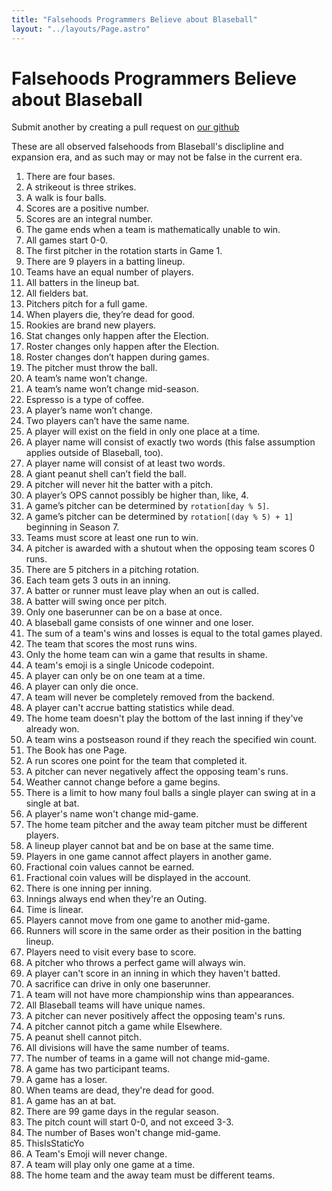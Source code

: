 ```yaml
---
title: "Falsehoods Programmers Believe about Blaseball"
layout: "../layouts/Page.astro"
---
```


# Falsehoods Programmers Believe about Blaseball

Submit another by creating a pull request on [our github](https://github.com/Society-for-Internet-Blaseball-Research/sibr.dev/blob/main/src/pages/falsehoods.md)

  <Callout title="Historical">
    These are all observed falsehoods from Blaseball's disclipline and expansion era, and as such may or may not be false in the current era.
  </Callout>

1. There are four bases.
2. A strikeout is three strikes.
3. A walk is four balls.
4. Scores are a positive number.
5. Scores are an integral number.
6. The game ends when a team is mathematically unable to win.
7.  All games start 0-0.
8.  The first pitcher in the rotation starts in Game 1.
9.  There are 9 players in a batting lineup.
10. Teams have an equal number of players.
11. All batters in the lineup bat.
12. All fielders bat.
13. Pitchers pitch for a full game.
14. When players die, they’re dead for good.
15. Rookies are brand new players.
16. Stat changes only happen after the Election.
17. Roster changes only happen after the Election.
18. Roster changes don’t happen during games.
19. The pitcher must throw the ball.
20. A team’s name won’t change.
21. A team’s name won’t change mid-season.
22. Espresso is a type of coffee.
23. A player’s name won’t change.
24. Two players can’t have the same name.
25. A player will exist on the field in only one place at a time.
26. A player name will consist of exactly two words (this false assumption applies outside of Blaseball, too).
27. A player name will consist of at least two words.
28. A giant peanut shell can’t field the ball.
29. A pitcher will never hit the batter with a pitch.
30. A player’s OPS cannot possibly be higher than, like, 4.
31. A game’s pitcher can be determined by `rotation[day % 5]`.
32. A game’s pitcher can be determined by `rotation[(day % 5) + 1]` beginning in Season 7.
33. Teams must score at least one run to win.
34. A pitcher is awarded with a shutout when the opposing team scores 0 runs.
35. There are 5 pitchers in a pitching rotation.
36. Each team gets 3 outs in an inning.
37. A batter or runner must leave play when an out is called.
38. A batter will swing once per pitch.
39. Only one baserunner can be on a base at once.
40. A blaseball game consists of one winner and one loser.
41. The sum of a team's wins and losses is equal to the total games played.
42. The team that scores the most runs wins.
43. Only the home team can win a game that results in shame.
44. A team's emoji is a single Unicode codepoint.
45. A player can only be on one team at a time.
46. A player can only die once.
47. A team will never be completely removed from the backend.
48. A player can't accrue batting statistics while dead.
49. The home team doesn't play the bottom of the last inning if they've already won.
50. A team wins a postseason round if they reach the specified win count.
51. The Book has one Page.
52. A run scores one point for the team that completed it.
53. A pitcher can never negatively affect the opposing team's runs.
54. Weather cannot change before a game begins.
55. There is a limit to how many foul balls a single player can swing at in a single at bat.
56. A player's name won't change mid-game.
57. The home team pitcher and the away team pitcher must be different players.
58. A lineup player cannot bat and be on base at the same time.
59. Players in one game cannot affect players in another game.
60. Fractional coin values cannot be earned.
61. Fractional coin values will be displayed in the account.
62. There is one inning per inning.
63. Innings always end when they're an Outing.
64. Time is linear.
65. Players cannot move from one game to another mid-game.
66. Runners will score in the same order as their position in the batting lineup.
67. Players need to visit every base to score.
68. A pitcher who throws a perfect game will always win.
69. A player can't score in an inning in which they haven't batted.
70. A sacrifice can drive in only one baserunner.
71. A team will not have more championship wins than appearances.
72. All Blaseball teams will have unique names.
73. A pitcher can never positively affect the opposing team's runs.
74. A pitcher cannot pitch a game while Elsewhere.
75. A peanut shell cannot pitch.
76. All divisions will have the same number of teams.
77. The number of teams in a game will not change mid-game.
78. A game has two participant teams.
79. A game has a loser.
80. When teams are dead, they're dead for good.
81. A game has an at bat.
82. There are 99 game days in the regular season.
83. The pitch count will start 0-0, and not exceed 3-3.
84. The number of Bases won't change mid-game.
85. ThisIsStaticYo
86. A Team's Emoji will never change.
87. A team will play only one game at a time.
88. The home team and the away team must be different teams.